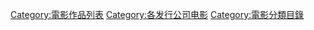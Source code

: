 
[[Category:電影作品列表|Category:電影作品列表]]
[[Category:各发行公司电影|Category:各发行公司电影]]
[[Category:電影分類目錄|Category:電影分類目錄]]